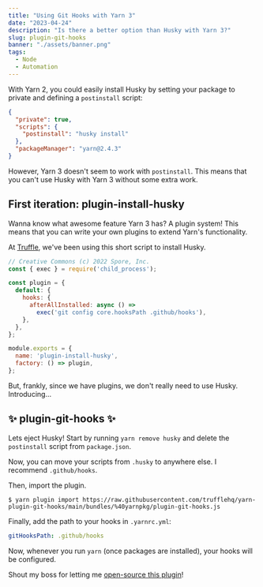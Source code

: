 ```yaml
---
title: "Using Git Hooks with Yarn 3"
date: "2023-04-24"
description: "Is there a better option than Husky with Yarn 3?"
slug: plugin-git-hooks
banner: "./assets/banner.png"
tags:
  - Node
  - Automation
---
```



With Yarn 2, you could easily install Husky by setting your package to private and defining a `postinstall` script:

```json
{
  "private": true,
  "scripts": {
    "postinstall": "husky install"
  },
  "packageManager": "yarn@2.4.3"
}
```

However, Yarn 3 doesn't seem to work with `postinstall`. This means that you can't use Husky with Yarn 3 without some extra work.

## First iteration: plugin-install-husky

Wanna know what awesome feature Yarn 3 has? A plugin system! This means that you can write your own plugins to extend Yarn's functionality.

At [Truffle](https://truffle.vip?utm-source=blog.fyko.net), we've been using this short script to install Husky.

```js
// Creative Commons (c) 2022 Spore, Inc. 
const { exec } = require('child_process');

const plugin = {
  default: {
    hooks: {
      afterAllInstalled: async () =>
        exec('git config core.hooksPath .github/hooks'),
    },
  },
};

module.exports = {
  name: 'plugin-install-husky',
  factory: () => plugin,
};
```
But, frankly, since we have plugins, we don't really <T>need</T> to use Husky. Introducing...

## ✨ plugin-git-hooks ✨

Lets eject Husky! Start by running `yarn remove husky` and delete the `postinstall` script from `package.json`.

Now, you can move your scripts from `.husky` to anywhere else. I recommend `.github/hooks`.

Then, import the plugin.
```console
$ yarn plugin import https://raw.githubusercontent.com/trufflehq/yarn-plugin-git-hooks/main/bundles/%40yarnpkg/plugin-git-hooks.js
```

Finally, add the path to your hooks in `.yarnrc.yml`:
```yaml
gitHooksPath: .github/hooks
```

Now, whenever you run `yarn` (once packages are installed), your hooks will be configured.

Shout my boss for letting me [open-source this plugin](https://github.com/trufflehq/yarn-plugin-git-hooks)!
